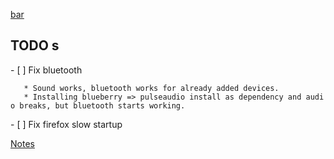 [[bar]]


== TODO s==
- [ ] Fix bluetooth
    * Sound works, bluetooth works for already added devices.
    * Installing blueberry => pulseaudio install as dependency and audio breaks, but bluetooth starts working.
- [ ] Fix firefox slow startup
        

[[Notes]] 
